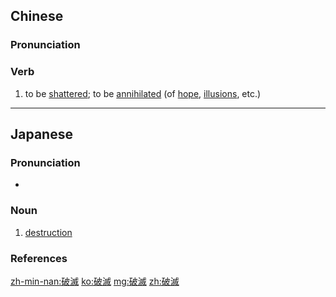 {{also|破灭}}
==Chinese==
{{zh-forms|s=破灭}}

===Pronunciation===
{{zh-pron
|m=pòmiè
|c=po3 mit6
|h=pfs=pho-me̍t
|mn=qz:phò͘-bia̍t/tw,xm,zz:phò-bia̍t
|cat=v
}}

===Verb===
{{zh-verb}}

# to be [[shattered]]; to be [[annihilate]]d (of [[hope]], [[illusion]]s, etc.)
#: {{zh-x|所有 的 希望 都 破滅 了。|All hopes were '''extinct'''.}}

----

==Japanese==
{{ja-kanjitab|は|めつ|yomi=o}}

===Pronunciation===
* {{ja-pron|はめつ|y=o|acc=0|acc_ref=NHK}}

===Noun===
{{ja-noun|はめつ}}

# [[destruction]]
#: {{ja-usex|それでは'''破滅'''の道をたどるしかない。|それ で は '''はめつ''' の みち を たどる しか ない。|That only leads to '''destruction'''.}}

===References===
<references/>

[[zh-min-nan:破滅]]
[[ko:破滅]]
[[mg:破滅]]
[[zh:破滅]]